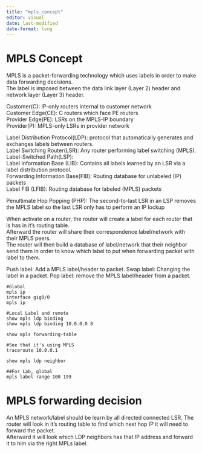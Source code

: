 ```yaml
---
title: "mpls_concept"
editor: visual
date: last-modified
date-format: long
---
```


# MPLS Concept

MPLS is a packet-forwarding technology which uses labels in order to make data forwarding decisions.\
The label is imposed between the data link layer (Layer 2) header and network layer (Layer 3) header.

Customer(C): IP-only routers internal to customer network\
Customer Edge(CE): C routers which face PE routers\
Provider Edge(PE): LSRs on the MPLS-IP boundary\
Provider(P): MPLS-only LSRs in provider network

Label Distribution Protocol(LDP): protocol that automatically generates and exchanges labels between routers.\
Label Switching Router(LSR): Any router performing label switching (MPLS).\
Label-Switched Path(LSP):\
Label Information Base (LIB): Contains all labels learned by an LSR via a label distribution protocol.\
Forwarding Information Base(FIB): Routing database for unlabeled (IP) packets\
Label FIB (LFIB): Routing database for labeled (MPLS) packets

Penultimate Hop Popping (PHP): The second-to-last LSR in an LSP removes the MPLS label so the last LSR only has to perform an IP lockup

When activate on a router, the router will create a label for each router that is has in it's routing table.\
Afterward the router will share their correspondence label/network with their MPLS peers.\
The router will then build a database of label/network that their neighbor send them in order to know which label to put when forwarding packet with label to them.

Push label: Add a MPLS label/header to packet. Swap label: Changing the label in a packet. Pop label: remove the MPLS label/header from a packet.

```         
#Global
mpls ip  
interface gig0/0  
mpls ip  

#Local Label and remote  
show mpls ldp binding  
show mpls ldp binding 10.0.0.0 8  

show mpls forwarding-table 

#See that it's using MPLS
traceroute 10.0.0.1

show mpls ldp neighbor

##For Lab, global
mpls label range 100 199
```

# MPLS forwarding decision

An MPLS network/label should be learn by all directed connected LSR. The router will look in it's routing table to find which next hop IP it will need to forward the packet.\
Afterward it will look which LDP neighbors has that IP address and forward it to him via the right MPLs label.

